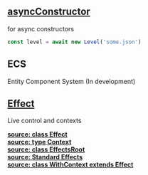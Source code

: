 ## [asyncConstructor](asyncConstructor/asyncConstructor.md)
for async constructors

```ts
const level = await new Level('some.json')
```

## ECS
Entity Component System
(In development)

## [Effect](effect/Effect)
Live control and contexts<br/>

[**source: class Effect**](effect/_Effect.ts)<br/>
[**source: type Context**](effect/_Context.ts)<br/>
[**source: class EffectsRoot**](effect/_EffectsRoot.ts)<br/>
[**source: Standard Effects**](effect/_standard-effects.ts)<br/>
[**source: class WithContext extends Effect**](effect/_WithContext.ts)
